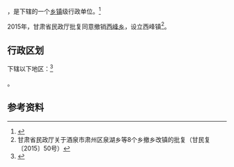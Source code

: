 {{中国乡级行政区|62/09/02/200/000}}

'''{{PAGENAMEBASE}}'''，是{{PRC admin/fullname|62/09/02/200/000|3}}下辖的一个[[乡镇|乡镇]]级行政单位。<ref>{{PRC admin/ref sgc|{{PRC admin/parent|62/09/02/200/000}}}}</ref>

2015年，甘肃省民政厅批复同意撤销[[西峰乡|西峰乡]]，设立西峰镇<ref>甘肃省民政厅关于酒泉市肃州区泉湖乡等8个乡撤乡改镇的批复（甘民复〔2015〕50号）</ref>。

== 行政区划 ==

{{PAGENAMEBASE}}下辖以下地区：<ref>{{PRC admin/ref sgc|62/09/02/200/000}}</ref>

{{PRC admin/children|62/09/02/200/000}}。

== 参考资料 ==

{{reflist}}

{{行政区划小作品}}
{{PRC admin/navcat|62/09/02/200/000}}